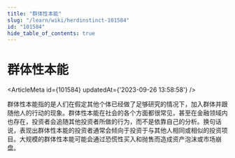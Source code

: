 ```yaml
---
title: "群体性本能"
slug: "/learn/wiki/herdinstinct-101584"
id: "101584"
hide_table_of_contents: true
---
```



# 群体性本能

<ArticleMeta id={101584} updatedAt={'2023-09-26 13:58:58'} />
<div className='border-solid border-b border-t-0 my-4 border-[var(--ifm-color-gray-300)]' />

群体性本能指的是人们在假定其他个体已经做了足够研究的情况下，加入群体并跟随他人的行动的现象。群体性本能在社会的各个方面都很常见，甚至在金融领域内也存在，投资者会追随其他投资者所做的行为，而不是依靠自己的分析。换句话说，表现出群体性本能的投资者通常会倾向于投资于与其他人相同或相似的投资项目。大规模的群体性本能可能会通过恐慌性买入和抛售而造成资产泡沫或市场崩盘。
